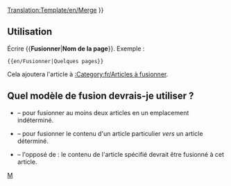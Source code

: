 <noinclude>[[Translation:Template/en/Merge]]</noinclude><noinclude>
</noinclude>
{{en/Ambox| type  = move
| image = en/Merge.png
| text  =  {{#IF: {{{1|}}} |
Il a été suggéré que le contenu de cet article et de ''[[:{{NAMESPACE}}:{{{1}}}|{{{1}}}]]'' soient <span class="plainlinks">[http://fr.wikipedia.org/wiki/Wikip%C3%A9dia:Pages_%C3%A0_fusionner fusionné]</span> dans un nouvel article. ([[:{{NAMESPACE}} talk:{{{1}}}|Discuter]]) | Aucun nom de page n'a été fourni, réglez ceci ou supprimez ce modèle
}} }}<includeonly>{{{2|[[Category:en/Articles à unifier|{{en/NOMDELAPAGE}}]]}}}</includeonly><noinclude>

==Utilisation==
Écrire <nowiki>{{</nowiki>'''Fusionner'''|'''Nom de la page'''<nowiki>}}</nowiki>. Exemple :
<pre>{{en/Fusionner|Quelques pages}}</pre>
Cela ajoutera l'article à [[:Category:fr/Articles à fusionner]].

==Quel modèle de fusion devrais-je utiliser ?==
* {{en/S|Fusionner/Fr}} &ndash; pour fusionner au moins deux articles en un emplacement indéterminé.
* {{en/S|FusionnerA/Fr}} &ndash; pour fusionner le contenu d'un article particulier ''vers'' un article déterminé.
* {{en/S|FusionnerDepuis/Fr}} &ndash; l'opposé de {{en/S|FusionnerA/Fr}} : le contenu de l'article spécifié devrait être fusionné à cet article.

[[Category:fr/Manual/Base Set/Infobox|M]]</noinclude>